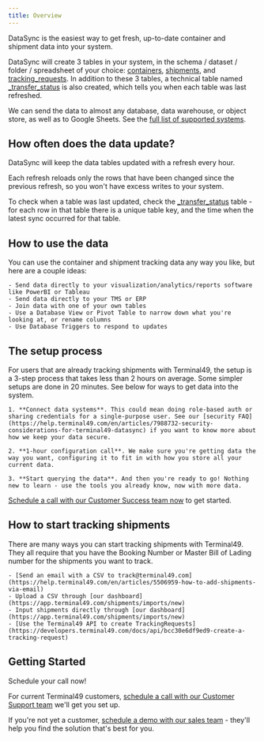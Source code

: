 ```yaml
---
title: Overview
---
```

DataSync is the easiest way to get fresh, up-to-date container and shipment data into your system.

DataSync will create 3 tables in your system, in the schema / dataset / folder / spreadsheet of your choice: [containers](https://developers.terminal49.com/docs/data-sync/zjjg8zr2zu0e6-containers), [shipments](https://developers.terminal49.com/docs/data-sync/yeuqjfl43ax44-shipments), and [tracking_requests](https://developers.terminal49.com/docs/data-sync/ufj16839ldwtj-tracking-requests). In addition to these 3 tables, a technical table named [_transfer_status](https://developers.terminal49.com/docs/data-sync/49tfwr53m246j-transfer-status) is also created, which tells you when each table was last refreshed.

We can send the data to almost any database, data warehouse, or object store, as well as to Google Sheets. See the [full list of supported systems](https://terminal49.stoplight.io/docs/data-sync/j9gw5vf0ujemv-supported-destinations).


## How often does the data update?
DataSync will keep the data tables updated with a refresh every hour.

Each refresh reloads only the rows that have been changed since the previous refresh, so you won't have excess writes to your system.

To check when a table was last updated, check the [_transfer_status](https://developers.terminal49.com/docs/data-sync/49tfwr53m246j-transfer-status) table - for each row in that table there is a unique table key, and the time when the latest sync occurred for that table.


## How to use the data
You can use the container and shipment tracking data any way you like, but here are a couple ideas:

    - Send data directly to your visualization/analytics/reports software like PowerBI or Tableau
    - Send data directly to your TMS or ERP
    - Join data with one of your own tables
    - Use a Database View or Pivot Table to narrow down what you're looking at, or rename columns
    - Use Database Triggers to respond to updates


## The setup process
For users that are already tracking shipments with Terminal49, the setup is a 3-step process that takes less than 2 hours on average. Some simpler setups are done in 20 minutes. See below for ways to get data into the system.

    1. **Connect data systems**. This could mean doing role-based auth or sharing credentials for a single-purpose user. See our [security FAQ](https://help.terminal49.com/en/articles/7988732-security-considerations-for-terminal49-datasync) if you want to know more about how we keep your data secure.
    
    2. **1-hour configuration call**. We make sure you're getting data the way you want, configuring it to fit in with how you store all your current data.
    
    3. **Start querying the data**. And then you're ready to go! Nothing new to learn - use the tools you already know, now with more data.

[Schedule a call with our Customer Success team now](https://savvycal.com/Dylan-Sewell-1f9bae32/2c4b47c7) to get started.


## How to start tracking shipments
There are many ways you can start tracking shipments with Terminal49. They all require that you have the Booking Number or Master Bill of Lading number for the shipments you want to track.

    - [Send an email with a CSV to track@terminal49.com](https://help.terminal49.com/en/articles/5506959-how-to-add-shipments-via-email)
    - Upload a CSV through [our dashboard](https://app.terminal49.com/shipments/imports/new)
    - Input shipments directly through [our dashboard](https://app.terminal49.com/shipments/imports/new)
    - [Use the Terminal49 API to create TrackingRequests](https://developers.terminal49.com/docs/api/bcc30e6df9ed9-create-a-tracking-request)


## Getting Started
Schedule your call now!

For current Terminal49 customers, [schedule a call with our Customer Support team](https://savvycal.com/Dylan-Sewell-1f9bae32/2c4b47c7and) we'll get you set up.

If you're not yet a customer, [schedule a demo with our sales team](https://www.terminal49.com/contact) - they'll help you find the solution that's best for you.